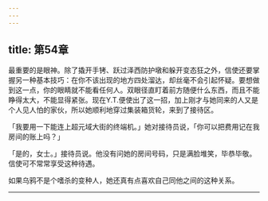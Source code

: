 ```yaml
---
---
---
```

title: 第54章
---

最重要的是眼神。除了撬开手铐、跃过泽西防护墩和躲开变态狂之外，信使还要掌握另一种基本技巧：在你不该出现的地方四处溜达，却丝毫不会引起怀疑。要想做到这一点，你的眼睛就不能看任何人。双眼径直盯着前方随便什么东西，而且不能睁得太大，不能显得紧张。现在Y.T.便使出了这一招，加上刚才与她同来的人又是个人见人怕的家伙，所以她顺利地穿过集装箱货轮，来到了接待区。

「我要用一下能连上超元域大街的终端机。」她对接待员说，「你可以把费用记在我房间的账上吗？」

「是的，女士。」接待员说。他没有问她的房间号码，只是满脸堆笑，毕恭毕敬。信使可不常常享受这种待遇。

如果乌鸦不是个嗜杀的变种人，她还真有点喜欢自己同他之间的这种关系。



* * *